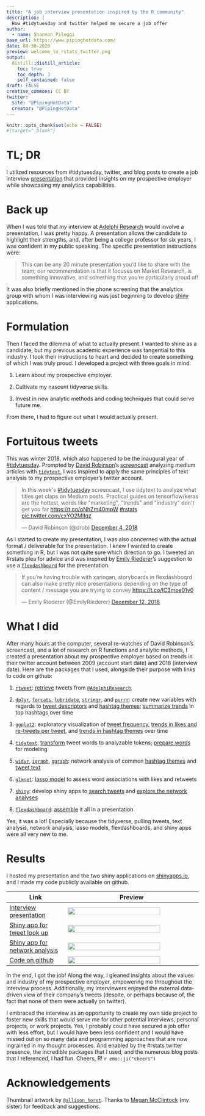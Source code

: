 ```yaml
---
title: "A job interview presentation inspired by the R community"
description: |
  How #tidytuesday and twitter helped me secure a job offer
author:
  - name: Shannon Pileggi
base_url: https://www.pipinghotdata.com/
date: 08-30-2020
preview: welcome_to_rstats_twitter.png
output:
  distill::distill_article:
    toc: true
    toc_depth: 3
    self_contained: false
draft: FALSE
creative_commons: CC BY
twitter:
  site: "@PipingHotData"
  creator: "@PipingHotData"
---
```


```r
knitr::opts_chunk$set(echo = FALSE)
#{target="_blank"}
```

<base target="_blank">

# TL; DR

I utilized resources from #tidytuesday, twitter, and blog posts to create a job interview [presentation](https://spileggi.shinyapps.io/Pileggi_presentation_shiny/) that provided insights on my prospective employer while showcasing my analytics capabilities.

# Back up

When I was told that my interview at [Adelphi Research](https://adelphiresearch.com/) would involve a presentation, I was pretty happy. A presentation allows the candidate to highlight their strengths, and, after being a college professor for six years, I was confident in my public speaking. The specific presentation instructions were:

> This can be any 20 minute presentation you’d like to share with the team; our recommendation is that it focuses on Market Research, is something innovative, and something that you’re particularly proud of!

It was also briefly mentioned in the phone screening that the analytics group with whom I was interviewing was just beginning to develop [shiny](https://shiny.rstudio.com/) applications.  

# Formulation

Then I faced the dilemma of what to actually present. I wanted to shine as a candidate, but my previous academic experience was tangential to this industry. I took their instructions to heart and decided to create something of which I was truly proud. I developed a project with three goals in mind:

 1. Learn about my prospective employer.
 
 2. Cultivate my nascent tidyverse skills.
 
 3. Invest in new analytic methods and coding techniques that could serve future me.  
 
From there, I had to figure out what I would actually present.

# Fortuitous tweets

This was winter 2018, which also happened to be the inaugural year of [#tidytuesday](https://github.com/rfordatascience/tidytuesday). Prompted by [David Robinson](https://twitter.com/drob)'s [screencast](https://www.youtube.com/watch?v=C69QyycHsgE) analyzing medium articles with [`tidytext`](https://github.com/juliasilge/tidytext), I was inspired to apply the same principles of text analysis to my prospective employer's twitter account.

<blockquote class="twitter-tweet"><p lang="en" dir="ltr">In this week&#39;s <a href="https://twitter.com/hashtag/tidytuesday?src=hash&amp;ref_src=twsrc%5Etfw">#tidytuesday</a> screencast, I use tidytext to analyze what titles get claps on Medium posts. Practical guides on tensorflow/keras are the hottest, words like &quot;marketing&quot;, &quot;trends&quot; and &quot;industry&quot; don&#39;t get you far <a href="https://t.co/oNhZm40mpW">https://t.co/oNhZm40mpW</a> <a href="https://twitter.com/hashtag/rstats?src=hash&amp;ref_src=twsrc%5Etfw">#rstats</a> <a href="https://t.co/cxYO2MIIqz">pic.twitter.com/cxYO2MIIqz</a></p>&mdash; David Robinson (@drob) <a href="https://twitter.com/drob/status/1069954125020958720?ref_src=twsrc%5Etfw">December 4, 2018</a></blockquote> <script async src="https://platform.twitter.com/widgets.js" charset="utf-8"></script>

As I started to create my presentation, I was also concerned with the actual format / deliverable for the presentation. I knew I wanted to create something in R, but I was not quite sure which direction to go. I tweeted an #rstats plea for advice and was inspired by [Emily Riederer](https://twitter.com/EmilyRiederer)'s suggestion to use a [`flexdashboard`](https://rmarkdown.rstudio.com/flexdashboard/index.html) for the presentation.  


<blockquote class="twitter-tweet"><p lang="en" dir="ltr">If you’re having trouble with xaringan, storyboards in flexdashboqrd can also make pretty nice presentations depending on the type of content / message you are trying to convey <a href="https://t.co/IC3moe01v0">https://t.co/IC3moe01v0</a></p>&mdash; Emily Riederer (@EmilyRiederer) <a href="https://twitter.com/EmilyRiederer/status/1073001289339027456?ref_src=twsrc%5Etfw">December 12, 2018</a></blockquote> <script async src="https://platform.twitter.com/widgets.js" charset="utf-8"></script>

# What I did

After many hours at the computer, several re-watches of David Robinson’s screencast, and a lot of research on R functions and analytic methods, I created a presentation about my prospective employer based on trends in their twitter account between 2009 (account start date) and 2018 (interview date).  Here are the packages that I used, alongside their purpose with links to code on github:

1. [`rtweet`](https://github.com/ropensci/rtweet): [retrieve](https://github.com/shannonpileggi/Adelphi-tweets/blob/4f088a9020604d7d7673db0ccc7c5982229c723c/starter.R#L1-L16
) tweets from [`@AdelphiResearch`](https://twitter.com/adelphiresearch?lang=en).

2. [`dplyr`](https://dplyr.tidyverse.org/), [`forcats`](https://forcats.tidyverse.org/), [`lubridate`](https://lubridate.tidyverse.org/), [`stringr`](https://stringr.tidyverse.org/), and [`purrr`](https://purrr.tidyverse.org/): create new variables with regards to [tweet descriptors](https://github.com/shannonpileggi/Adelphi-tweets/blob/4f088a9020604d7d7673db0ccc7c5982229c723c/Pileggi_presentation.Rmd#L88-L112) and [hashtag themes](https://github.com/shannonpileggi/Adelphi-tweets/blob/4f088a9020604d7d7673db0ccc7c5982229c723c/Pileggi_presentation.Rmd#L160-L190); [summarize trends](https://github.com/shannonpileggi/Adelphi-tweets/blob/4f088a9020604d7d7673db0ccc7c5982229c723c/Pileggi_presentation.Rmd#L195-L214) in top hashtags over time

3. [`ggplot2`](https://ggplot2.tidyverse.org/): exploratory visualization of [tweet frequency](https://github.com/shannonpileggi/Adelphi-tweets/blob/4f088a9020604d7d7673db0ccc7c5982229c723c/Pileggi_presentation.Rmd#L277), [trends in likes and re-tweets per tweet](https://github.com/shannonpileggi/Adelphi-tweets/blob/4f088a9020604d7d7673db0ccc7c5982229c723c/Pileggi_presentation.Rmd#L383), and [trends in hashtag themes](https://github.com/shannonpileggi/Adelphi-tweets/blob/4f088a9020604d7d7673db0ccc7c5982229c723c/Pileggi_presentation.Rmd#L450) over time

4. [`tidytext`](https://github.com/juliasilge/tidytext): [transform](https://github.com/shannonpileggi/Adelphi-tweets/blob/4f088a9020604d7d7673db0ccc7c5982229c723c/Pileggi_presentation.Rmd#L559-L564) tweet words to analyzable tokens; [prepare words](https://github.com/shannonpileggi/Adelphi-tweets/blob/4f088a9020604d7d7673db0ccc7c5982229c723c/Pileggi_presentation.Rmd#L616) for modeling

5. [`widyr`](https://github.com/dgrtwo/widyr), [`igraph`](https://igraph.org/r/doc/), [`ggraph`](https://ggraph.data-imaginist.com/index.html): network analysis of common [hashtag themes](https://github.com/shannonpileggi/Adelphi-tweets/blob/4f088a9020604d7d7673db0ccc7c5982229c723c/Pileggi_presentation.Rmd#L524-L548) and [tweet text](https://github.com/shannonpileggi/Adelphi-tweets/blob/4f088a9020604d7d7673db0ccc7c5982229c723c/Pileggi_presentation.Rmd#L566-L606)

6. [`glmnet`](https://glmnet.stanford.edu/): [lasso model](https://github.com/shannonpileggi/Adelphi-tweets/blob/4f088a9020604d7d7673db0ccc7c5982229c723c/Pileggi_presentation.Rmd#L622) to assess word associations with likes and retweets

7. [`shiny`](https://shiny.rstudio.com/): develop shiny apps to [search tweets](https://github.com/shannonpileggi/Adelphi-tweets/blob/4f088a9020604d7d7673db0ccc7c5982229c723c/shiny-apps/tweet_lookup/app.R#L1) and [explore the network analyses](https://github.com/shannonpileggi/Adelphi-tweets/blob/4f088a9020604d7d7673db0ccc7c5982229c723c/shiny-apps/tweet_network/app.R#L1)

8. [`flexdashboard`](https://rmarkdown.rstudio.com/flexdashboard/): [assemble](https://github.com/shannonpileggi/Adelphi-tweets/blob/4f088a9020604d7d7673db0ccc7c5982229c723c/Pileggi_presentation.Rmd#L4) it all in a presentation

Yes, it was a lot! Especially because the tidyverse, pulling tweets, text analysis, network analysis, lasso models, flexdashboards, and shiny apps were all very new to me.


# Results

I hosted my presentation and the two shiny applications on [shinyapps.io](https://www.shinyapps.io/), and I made my code publicly available on github. 


|Link <img width=200/>  | Preview <img width=500/>  |
|----------|-----------------------|
| [Interview presentation](https://spileggi.shinyapps.io/Pileggi_presentation_shiny/) |  ![](presentation.png){width=85%} |
| [Shiny app for tweet look up](https://spileggi.shinyapps.io/tweet_lookup/) | ![](shiny-1.png){width=85%} |
| [Shiny app for network analysis](https://spileggi.shinyapps.io/tweet_network/) | ![](shiny-2.png){width=85%} |
| [Code on github](https://github.com/shannonpileggi/Adelphi-tweets) | ![](github.png){width=85%} |


In the end, I got the job!  Along the way, I gleaned insights about the values and industry of my prospective employer, empowering me throughout the interview process. Additionally, my interviewers enjoyed the external data-driven view of their company's tweets (despite, or perhaps because of, the fact that none of them were actually on twitter). 

I embraced the interview as an opportunity to create my own side project to foster new skills that would serve me for other potential interviews, personal projects, or work projects. Yes, I probably could have secured a job offer with less effort, but I would have been less confident and I would have missed out on so many data and programming approaches that are now ingrained in my thought processes. And enabled by the #rstats twitter presence, the incredible packages that I used, and the numerous blog posts that I referenced, I had fun. Cheers, R! `r emo::ji("cheers")`   


# Acknowledgements

Thumbnail artwork by [`@allison_horst`](https://twitter.com/allison_horst?lang=en).  Thanks to [Megan McClintock](https://www.linkedin.com/in/megan-mcclintock/) (my sister) for feedback and suggestions.


